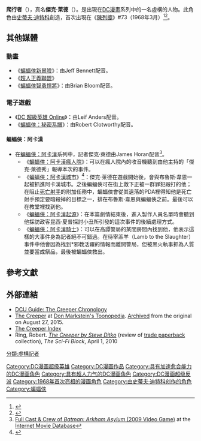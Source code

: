 {{Otheruses
|subject=一個漫畫人物
|爬行者 (消歧義)
}}
{{expand|time=2016-01-31T05:16:12+00:00}}
{{Infobox comics character
|image= Creeper (Justiniano's art).jpg
|imagesize= <!-- numeral only, defaults to 250 -->
|converted = y
|caption = 《爬行者》#1（2006年8月）<br>由[[贾斯汀亚诺|贾斯汀亚诺]]
|character_name = 爬行者
|real_name = 杰克·莱德
|publisher=[[DC漫画|DC漫画]]
|debut = 《[[陈列橱_(漫画)|陈列橱]]》 #73（1968年4月）
|creators = [[史蒂夫·迪特科|史蒂夫·迪特科]]（作者和画家）
|alliances = [[局外人_(漫画)|局外人]]<br/>[[正义联盟|正义联盟]]<br/>[[暗影战士|暗影战士]]
|partners  = <!-- optional -->
|supports  = <!-- optional -->
|aliases   =  <!-- optional: actual identities the character uses, not nicknames -->
|powers = 增强的力气、速度、敏捷、体力、反应能力及快速恢复的能力<br>愈合因子<br>令身体感到痛感的大笑<br>爬墙<br>专于肉搏<br>善于武术<br>极其锋利的爪子（新52）
|cat = 超级
|subcat = DC漫画
|hero = y
|villain = 
|sortkey = Creeper (comics)
}}
'''爬行者'''（{{lang-en|Creeper}}），真名'''傑克·萊德'''（{{lang-en|Jack Ryder}}）。是出現在[[DC漫畫|DC漫畫]]系列中的一名虛構的人物。此角色由[[史蒂夫·迪特科|史蒂夫·迪特科]]創造，首次出現在《[[陈列橱_(漫画)|陳列櫥]]》#73（1968年3月）<ref name="dc-ency">{{Citation | last = Beatty | first = Scott | author-link = Scott Beatty | contribution = The Creeper | editor-last = Dougall  | editor-first = Alastair  | title = The DC Comics Encyclopedia  | pages = 89  | publisher = [[Dorling_Kindersley|Dorling Kindersley]]  | place = New York  | year = 2008 | isbn = 0-7566-4119-5 | oclc = 213309017}}</ref><ref>{{cite book|last=McAvennie|first= Michael|last2=Dolan|first2=Hannah, ed.|chapter= 1960s|title = DC Comics Year By Year A Visual Chronicle|url=https://archive.org/details/dccomicsyearbyye0000unse|publisher=[[Dorling_Kindersley|Dorling Kindersley]] |year=2010 |isbn= 978-0-7566-6742-9 |page= [https://archive.org/details/dccomicsyearbyye0000unse/page/129 129] |quote = Writer/artist Steve Ditko and co-scripter Don Segall gave [character Jack Ryder] more than the last laugh as the garishly garbed Creeper, one of DC's quirkiest protagonists.}}</ref>。

==其他媒體==
===動畫===
*《[[蝙蝠俠新冒險|蝙蝠俠新冒險]]》：由Jeff Bennett配音。
*《[[超人正義聯盟|超人正義聯盟]]》
*《[[蝙蝠俠智勇悍將|蝙蝠俠智勇悍將]]》：由Brian Bloom配音。

===電子遊戲===
*《[[DC_超級英雄_Online|DC 超級英雄 Online]]》：由Leif Anders配音。
*《[[蝙蝠俠：秘密系譜|蝙蝠俠：秘密系譜]]》：由Robert Clotworthy配音。

====蝙蝠俠：阿卡漢====
*在[[蝙蝠俠：阿卡漢|蝙蝠俠：阿卡漢]]系列中，記者傑克·萊德由James Horan配音<ref>[http://www.imdb.com/title/tt1282022/fullcredits#cast Full Cast & Crew of ''Batman: Arkham Asylum'' (2009 Video Game)] {{Wayback|url=http://www.imdb.com/title/tt1282022/fullcredits#cast |date=20170110171349 }} at the [[Internet_Movie_Database|Internet Movie Database]]</ref>。
**《[[蝙蝠俠：阿卡漢瘋人院|蝙蝠俠：阿卡漢瘋人院]]》：可以在瘋人院內的收音機聽到由他主持的「傑克·萊德秀」報導本次的事件。
**《[[蝙蝠俠：阿卡漢城市|蝙蝠俠：阿卡漢城市]]》<ref>{{cite web| url= http://www.gamesradar.com/f/must-watch-batman-arkham-city-video-has-12-minutes-of-gameplay-to-drool-over/a-2011070112275546007 |title= Must Watch: Batman: Arkham  City Video Has 12 Minutes of Gameplay to Drool Over |publisher= GamesRadar.com}}</ref>：傑克·萊德在遊戲開始後，會與布魯斯·韋恩一起被抓進阿卡漢城市。之後蝙蝠俠可在街上救下正被一群罪犯毆打的他；在阻止[[死亡射手|死亡射手]]的附加任務中，蝙蝠俠會從其遺落的PDA裡得知他是死亡射手預定要暗殺掉的目標之一，排在布魯斯·韋恩與蝙蝠俠之前。最後可以在教堂裡找到他。
**《[[蝙蝠俠：阿卡漢起源|蝙蝠俠：阿卡漢起源]]》：在本篇劇情結束後，進入製作人員名單時會聽到他採訪政客昆西·夏普探討小丑所引發的這次事件的後續處理方式。
**《[[蝙蝠俠：阿卡漢騎士|蝙蝠俠：阿卡漢騎士]]》：可以在高譚警局的某間房間內找到他，他表示這樣的大事件身為記者絕不可錯過。在待宰羔羊（Lamb to the Slaughter）事件中他會因為找到*邪教活躍的情報而離開警局，但被黑火執事抓為人質並要當成祭品，最後被蝙蝠俠救出。

== 參考文獻 ==
{{Reflist}}

== 外部連結 ==
* [https://web.archive.org/web/20160210045819/http://www.dcuguide.com/chronology.php?name=creeper2 DCU Guide: The Creeper Chronology]
* [http://www.toonopedia.com/creeper.htm The Creeper] at [[Don_Markstein's_Toonopedia|Don Markstein's Toonopedia]]. [http://www.webcitation.org/6b6YuR75B Archived] from the original on August 27, 2015.
* [http://darkmark6.tripod.com/creeperind.html The Creeper Index] {{Wayback|url=http://darkmark6.tripod.com/creeperind.html |date=20040603165904 }}
* Ring, Robert. [https://web.archive.org/web/20100404082507/http://scifiblock.com/comics/the-creeper.htm ''The Creeper by Steve Ditko''] (review of [[Trade_paperback_(comics)|trade paperback]] collection), ''The Sci-Fi Block'', April 1, 2010

{{DEFAULTSORT:Creeper}}
[[Category:DC漫画超级英雄|Category:DC漫画超级英雄]]
[[Category:DC漫画作品|Category:DC漫画作品]]
[[Category:具有加速愈合能力的DC漫画角色|Category:具有加速愈合能力的DC漫画角色]]
[[Category:具有超人力气的DC漫画角色|Category:具有超人力气的DC漫画角色]]
[[Category:DC漫画超级反派|Category:DC漫画超级反派]]
[[Category:1968年首次亮相的漫画角色|Category:1968年首次亮相的漫画角色]]
[[Category:由史蒂夫·迪特科创作的角色|Category:由史蒂夫·迪特科创作的角色]]
[[分類:虛構記者|分類:虛構記者]]
[[Category:蝙蝠侠|Category:蝙蝠侠]]
{{DC漫画小作品}}